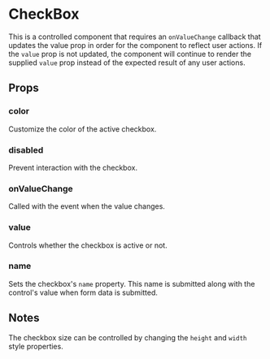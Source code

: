
<Meta title="Components|CheckBox" />

# CheckBox

This is a controlled component that requires an `onValueChange` callback that
updates the value prop in order for the component to reflect user actions. If
the `value` prop is not updated, the component will continue to render the
supplied `value` prop instead of the expected result of any user actions.

## Props

<Props of={Stories.ofProps} />

### color

Customize the color of the active checkbox.

<Preview withSource="none">
  <Story name="color">
    <Stories.color />
  </Story>
</Preview>

### disabled

Prevent interaction with the checkbox.

<Preview withSource="none">
  <Story name="disabled">
    <Stories.disabled />
  </Story>
</Preview>

### onValueChange

Called with the event when the value changes.

<Preview withSource="none">
  <Story name="onValueChange">
    <Stories.onValueChange />
  </Story>
</Preview>

### value

Controls whether the checkbox is active or not.

<Preview withSource="none">
  <Story name="value">
    <Stories.value />
  </Story>
</Preview>

### name

Sets the checkbox's `name` property. This name is submitted along with the control's value when form data is submitted.

## Notes

The checkbox size can be controlled by changing the `height` and `width` style
properties.

<Preview withSource="none">
  <Story name="customSize">
    <Stories.customSize />
  </Story>
</Preview>
